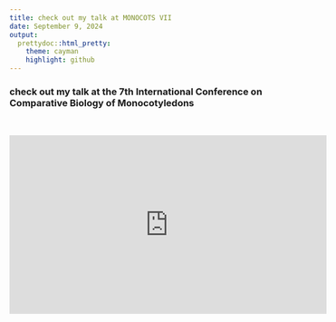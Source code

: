 ```yaml
---
title: check out my talk at MONOCOTS VII 
date: September 9, 2024
output: 
  prettydoc::html_pretty:
    theme: cayman
    highlight: github
---
```


### check out my talk at the 7th International Conference on Comparative Biology of Monocotyledons

<br>

<div style="text-align: center;">
  <iframe width="560" height="315" src="https://www.youtube.com/embed/4JbVSALpgOc?si=lcfW92fHhJtZgfrN" title="YouTube video player" frameborder="0" allow="accelerometer; autoplay; clipboard-write; encrypted-media; gyroscope; picture-in-picture; web-share" referrerpolicy="strict-origin-when-cross-origin" allowfullscreen></iframe>
</div>
